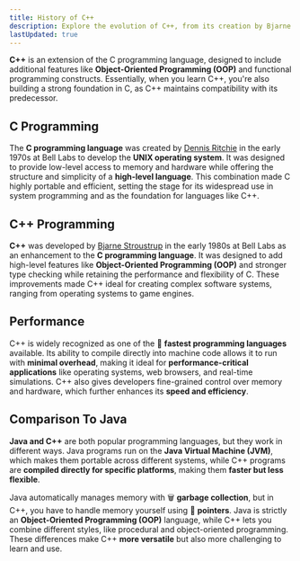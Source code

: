 ```yaml
---
title: History of C++
description: Explore the evolution of C++, from its creation by Bjarne Stroustrup to its impact on modern programming.
lastUpdated: true
---
```


**C++** is an extension of the C programming language, designed to include additional features like **Object-Oriented Programming 
(OOP)** and functional programming constructs. Essentially, when you learn C++, you're also building a strong foundation in C, 
as C++ maintains compatibility with its predecessor.

## C Programming

The **C programming language** was created by <a href="https://en.wikipedia.org/wiki/Dennis_Ritchie" target="_blank" rel="noopener noreferrer" aria-label="wikipedia of dennis ritchie">Dennis Ritchie</a> 
in the early 1970s at Bell Labs to develop the **UNIX operating system**. It was designed to provide low-level access to memory and hardware while offering 
the structure and simplicity of a **high-level language**. This combination made C highly portable and efficient, setting the stage for its widespread use 
in system programming and as the foundation for languages like C++.

## C++ Programming

**C++** was developed by <a href="https://en.wikipedia.org/wiki/Bjarne_Stroustrup" target="_blank" rel="noopener noreferrer" aria-label="wikipedia of bjarne stroustrup">Bjarne Stroustrup</a> 
in the early 1980s at Bell Labs as an enhancement to the **C programming language**. It was designed to add high-level features like **Object-Oriented Programming (OOP)** 
and stronger type checking while retaining the performance and flexibility of C. These improvements made C++ ideal for creating complex software systems, 
ranging from operating systems to game engines.

## Performance

C++ is widely recognized as one of the 🚀 **fastest programming languages** available. Its ability to compile directly into machine code allows it to run with 
**minimal overhead**, making it ideal for **performance-critical applications** like operating systems, web browsers, and real-time simulations. C++ also gives 
developers fine-grained control over memory and hardware, which further enhances its **speed and efficiency**.

## Comparison To Java

**Java and C++** are both popular programming languages, but they work in different ways. Java programs run on the **Java Virtual Machine (JVM)**, which makes them portable 
across different systems, while C++ programs are **compiled directly for specific platforms**, making them **faster but less flexible**.

Java automatically manages memory with 🗑️ **garbage collection**, but in C++, you have to handle memory yourself using 🫵 **pointers**. Java is strictly an **Object-Oriented Programming 
(OOP)** language, while C++ lets you combine different styles, like procedural and object-oriented programming. These differences make C++ **more versatile** but also more 
challenging to learn and use.


